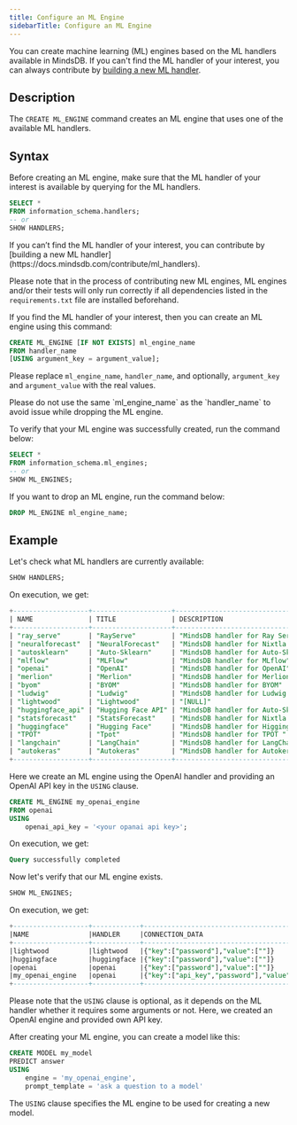 ```yaml
---
title: Configure an ML Engine
sidebarTitle: Configure an ML Engine
---
```


You can create machine learning (ML) engines based on the ML handlers available in MindsDB. If you can't find the ML handler of your interest, you can always contribute by [building a new ML handler](/contribute/ml-handlers/).

## Description

The `CREATE ML_ENGINE` command creates an ML engine that uses one of the available ML handlers.

## Syntax

Before creating an ML engine, make sure that the ML handler of your interest is available by querying for the ML handlers.

```sql
SELECT *
FROM information_schema.handlers;
-- or 
SHOW HANDLERS;
```

<Info>
If you can’t find the ML handler of your interest, you can contribute by [building a new ML handler](https://docs.mindsdb.com/contribute/ml_handlers).

Please note that in the process of contributing new ML engines, ML engines and/or their tests will only run correctly if all dependencies listed in the `requirements.txt` file are installed beforehand.
</Info>

If you find the ML handler of your interest, then you can create an ML engine using this command:

```sql
CREATE ML_ENGINE [IF NOT EXISTS] ml_engine_name
FROM handler_name
[USING argument_key = argument_value];
```

Please replace `ml_engine_name`, `handler_name`, and optionally, `argument_key` and `argument_value` with the real values.

<Note>
Please do not use the same `ml_engine_name` as the `handler_name` to avoid issue while dropping the ML engine.
</Note>

To verify that your ML engine was successfully created, run the command below:

```sql
SELECT *
FROM information_schema.ml_engines;
-- or 
SHOW ML_ENGINES;
```

If you want to drop an ML engine, run the command below:

```sql
DROP ML_ENGINE ml_engine_name;
```

## Example

Let's check what ML handlers are currently available:

```sql
SHOW HANDLERS;
```

On execution, we get:

```sql
+-------------------+--------------------+-------------------------------------------------------+---------+-----------------------------------------------------------------------------------------------------------------------------------------------------+----------------+-----------------------------------------------------------------------------+
| NAME              | TITLE              | DESCRIPTION                                           | VERSION | CONNECTION_ARGS                                                                                                                                     | IMPORT_SUCCESS | IMPORT_ERROR                                                                |
+-------------------+--------------------+-------------------------------------------------------+---------+-----------------------------------------------------------------------------------------------------------------------------------------------------+----------------+-----------------------------------------------------------------------------+
| "ray_serve"       | "RayServe"         | "MindsDB handler for Ray Serve"                       | "0.0.1" | "[NULL]"                                                                                                                                            | "true"         | "[NULL]"                                                                    |
| "neuralforecast"  | "NeuralForecast"   | "MindsDB handler for Nixtla's NeuralForecast package" | "0.0.1" | "[NULL]"                                                                                                                                            | "true"         | "[NULL]"                                                                    |
| "autosklearn"     | "Auto-Sklearn"     | "MindsDB handler for Auto-Sklearn"                    | "0.0.2" | "[NULL]"                                                                                                                                            | "false"        | "No module named 'autosklearn'"                                             |
| "mlflow"          | "MLFlow"           | "MindsDB handler for MLflow"                          | "0.0.2" | "[NULL]"                                                                                                                                            | "false"        | "No module named 'mlflow'"                                                  |
| "openai"          | "OpenAI"           | "MindsDB handler for OpenAI"                          | "0.0.1" | "[NULL]"                                                                                                                                            | "true"         | "[NULL]"                                                                    |
| "merlion"         | "Merlion"          | "MindsDB handler for Merlion"                         | "0.0.1" | "[NULL]"                                                                                                                                            | "false"        | "object.__init__() takes exactly one argument (the instance to initialize)" |
| "byom"            | "BYOM"             | "MindsDB handler for BYOM"                            | "0.0.1" | "{'code': {'type': 'path', 'description': 'The path to model code'}, 'modules': {'type': 'path', 'description': 'The path to model requirements'}}" | "true"         | "[NULL]"                                                                    |
| "ludwig"          | "Ludwig"           | "MindsDB handler for Ludwig AutoML"                   | "0.0.2" | "[NULL]"                                                                                                                                            | "false"        | "No module named 'dask'"                                                    |
| "lightwood"       | "Lightwood"        | "[NULL]"                                              | "1.0.0" | "[NULL]"                                                                                                                                            | "true"         | "[NULL]"                                                                    |
| "huggingface_api" | "Hugging Face API" | "MindsDB handler for Auto-Sklearn"                    | "0.0.2" | "[NULL]"                                                                                                                                            | "false"        | "No module named 'hugging_py_face'"                                         |
| "statsforecast"   | "StatsForecast"    | "MindsDB handler for Nixtla's StatsForecast package"  | "0.0.0" | "[NULL]"                                                                                                                                            | "true"         | "[NULL]"                                                                    |
| "huggingface"     | "Hugging Face"     | "MindsDB handler for Higging Face"                    | "0.0.1" | "[NULL]"                                                                                                                                            | "true"         | "[NULL]"                                                                    |
| "TPOT"            | "Tpot"             | "MindsDB handler for TPOT "                           | "0.0.2" | "[NULL]"                                                                                                                                            | "false"        | "No module named 'tpot'"                                                    |
| "langchain"       | "LangChain"        | "MindsDB handler for LangChain"                       | "0.0.1" | "[NULL]"                                                                                                                                            | "true"         | "[NULL]"                                                                    |
| "autokeras"       | "Autokeras"        | "MindsDB handler for Autokeras AutoML"                | "0.0.1" | "[NULL]"                                                                                                                                            | "false"        | "No module named 'autokeras'"                                               |
+-------------------+--------------------+-------------------------------------------------------+---------+-----------------------------------------------------------------------------------------------------------------------------------------------------+----------------+-----------------------------------------------------------------------------+
```

Here we create an ML engine using the OpenAI handler and providing an OpenAI API key in the `USING` clause.

```sql
CREATE ML_ENGINE my_openai_engine
FROM openai
USING
    openai_api_key = '<your opanai api key>';
```

On execution, we get:

```sql
Query successfully completed
```

Now let's verify that our ML engine exists.

```sql
SHOW ML_ENGINES;
```

On execution, we get:

```sql
+-------------------+------------+-----------------------------------------------+
|NAME               |HANDLER     |CONNECTION_DATA                                |
+-------------------+------------+-----------------------------------------------+
|lightwood          |lightwood   |{"key":["password"],"value":[""]}              |
|huggingface        |huggingface |{"key":["password"],"value":[""]}              |
|openai             |openai      |{"key":["password"],"value":[""]}              |
|my_openai_engine   |openai      |{"key":["api_key","password"],"value":["",""]} |
+-------------------+------------+-----------------------------------------------+
```

Please note that the `USING` clause is optional, as it depends on the ML handler whether it requires some arguments or not. Here, we created an OpenAI engine and provided own API key.

After creating your ML engine, you can create a model like this:

```sql
CREATE MODEL my_model
PREDICT answer
USING 
    engine = 'my_openai_engine',
    prompt_template = 'ask a question to a model'
```

The `USING` clause specifies the ML engine to be used for creating a new model.
